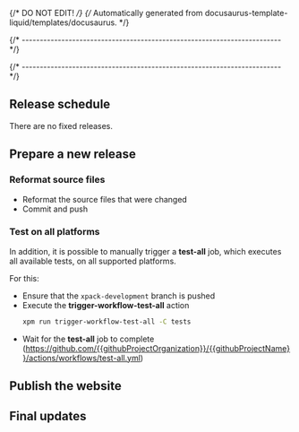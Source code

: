 {/* DO NOT EDIT! */}
{/* Automatically generated from docusaurus-template-liquid/templates/docusaurus. */}

{/* ------------------------------------------------------------------------ */}







{/* ------------------------------------------------------------------------ */}

<CommonPrerequisites nodeVersion="{{packageEnginesNodeVersion}}" nodeVersionMajor="{{packageEnginesNodeVersionMajor}}"/>

<CommonGetProjectSources />

<CommonGetHelperSources helperOrganizationName="micro-os-plus"  helperProjectName="build-helper-xpack" helperBranchName="xpack-development" />

<CommonCodeFormatting />

## Release schedule

There are no fixed releases.

## Prepare a new release

<CommonCheckGit />

<CommonIncreaseVersion />

<CommonUpdateWebsiteConfig />

<CommonGenerateWebsiteCommons />

<CommonStartLocalWebServer />

<CommonFixOpenIssues />

<CommonUpdateChangelog />

### Reformat source files

- Reformat the source files that were changed
- Commit and push

<CommonManualTests />

<CommonPrepareRelease />

<CommonSetNewVersion />

<CommonCiTests />

### Test on all platforms

In addition, it is possible to manually trigger a **test-all** job, which
executes all available tests, on all supported platforms.

For this:

- Ensure that the `xpack-development` branch is pushed
- Execute the **trigger-workflow-test-all** action
  ```sh
  xpm run trigger-workflow-test-all -C tests
  ```
- Wait for the **test-all** job to complete
  (https://github.com/{{githubProjectOrganization}}/{{githubProjectName}}/actions/workflows/test-all.yml)

<CommonPrepareNewBlogPost />

<CommonPublishRelease />

## Publish the website

<CommonRegenerateDoxygen />

<CommonPrepareWebsite />

<CommonBuildWebsiteLocally />

<CommonPublishWebsite />

## Final updates

<CommonUpdateMainBranch />

<CommonCloseOpenIssues />

<CommonCloseMilestone />

<CommonTagNpmLatest />

<CommonShareOnTwitter />

<CommonAnalytics />

<ProjectMore />

